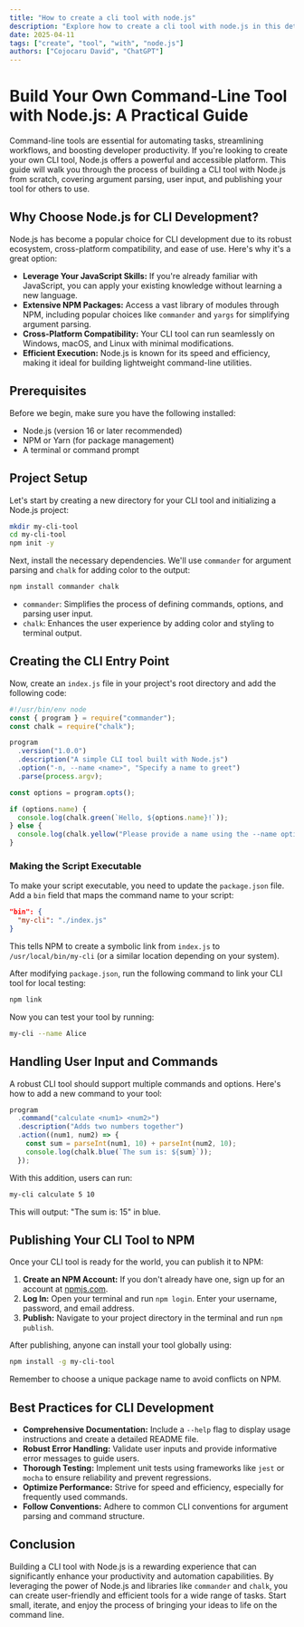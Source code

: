 ```yaml
---
title: "How to create a cli tool with node.js"
description: "Explore how to create a cli tool with node.js in this detailed guide, offering insights, strategies, and practical tips to enhance your understanding and application of the topic."
date: 2025-04-11
tags: ["create", "tool", "with", "node.js"]
authors: ["Cojocaru David", "ChatGPT"]
---
```


# Build Your Own Command-Line Tool with Node.js: A Practical Guide

Command-line tools are essential for automating tasks, streamlining workflows, and boosting developer productivity. If you're looking to create your own CLI tool, Node.js offers a powerful and accessible platform. This guide will walk you through the process of building a CLI tool with Node.js from scratch, covering argument parsing, user input, and publishing your tool for others to use.

## Why Choose Node.js for CLI Development?

Node.js has become a popular choice for CLI development due to its robust ecosystem, cross-platform compatibility, and ease of use. Here's why it's a great option:

- **Leverage Your JavaScript Skills:** If you're already familiar with JavaScript, you can apply your existing knowledge without learning a new language.
- **Extensive NPM Packages:** Access a vast library of modules through NPM, including popular choices like `commander` and `yargs` for simplifying argument parsing.
- **Cross-Platform Compatibility:** Your CLI tool can run seamlessly on Windows, macOS, and Linux with minimal modifications.
- **Efficient Execution:** Node.js is known for its speed and efficiency, making it ideal for building lightweight command-line utilities.

## Prerequisites

Before we begin, make sure you have the following installed:

- Node.js (version 16 or later recommended)
- NPM or Yarn (for package management)
- A terminal or command prompt

## Project Setup

Let's start by creating a new directory for your CLI tool and initializing a Node.js project:

```bash
mkdir my-cli-tool
cd my-cli-tool
npm init -y
```

Next, install the necessary dependencies. We'll use `commander` for argument parsing and `chalk` for adding color to the output:

```bash
npm install commander chalk
```

- `commander`: Simplifies the process of defining commands, options, and parsing user input.
- `chalk`: Enhances the user experience by adding color and styling to terminal output.

## Creating the CLI Entry Point

Now, create an `index.js` file in your project's root directory and add the following code:

```javascript
#!/usr/bin/env node
const { program } = require("commander");
const chalk = require("chalk");

program
  .version("1.0.0")
  .description("A simple CLI tool built with Node.js")
  .option("-n, --name <name>", "Specify a name to greet")
  .parse(process.argv);

const options = program.opts();

if (options.name) {
  console.log(chalk.green(`Hello, ${options.name}!`));
} else {
  console.log(chalk.yellow("Please provide a name using the --name option."));
}
```

### Making the Script Executable

To make your script executable, you need to update the `package.json` file. Add a `bin` field that maps the command name to your script:

```json
"bin": {
  "my-cli": "./index.js"
}
```

This tells NPM to create a symbolic link from `index.js` to `/usr/local/bin/my-cli` (or a similar location depending on your system).

After modifying `package.json`, run the following command to link your CLI tool for local testing:

```bash
npm link
```

Now you can test your tool by running:

```bash
my-cli --name Alice
```

## Handling User Input and Commands

A robust CLI tool should support multiple commands and options. Here's how to add a new command to your tool:

```javascript
program
  .command("calculate <num1> <num2>")
  .description("Adds two numbers together")
  .action((num1, num2) => {
    const sum = parseInt(num1, 10) + parseInt(num2, 10);
    console.log(chalk.blue(`The sum is: ${sum}`));
  });
```

With this addition, users can run:

```bash
my-cli calculate 5 10
```

This will output: "The sum is: 15" in blue.

## Publishing Your CLI Tool to NPM

Once your CLI tool is ready for the world, you can publish it to NPM:

1.  **Create an NPM Account:** If you don't already have one, sign up for an account at [npmjs.com](https://www.npmjs.com/).
2.  **Log In:** Open your terminal and run `npm login`. Enter your username, password, and email address.
3.  **Publish:** Navigate to your project directory in the terminal and run `npm publish`.

After publishing, anyone can install your tool globally using:

```bash
npm install -g my-cli-tool
```

Remember to choose a unique package name to avoid conflicts on NPM.

## Best Practices for CLI Development

- **Comprehensive Documentation:** Include a `--help` flag to display usage instructions and create a detailed README file.
- **Robust Error Handling:** Validate user inputs and provide informative error messages to guide users.
- **Thorough Testing:** Implement unit tests using frameworks like `jest` or `mocha` to ensure reliability and prevent regressions.
- **Optimize Performance:** Strive for speed and efficiency, especially for frequently used commands.
- **Follow Conventions:** Adhere to common CLI conventions for argument parsing and command structure.

## Conclusion

Building a CLI tool with Node.js is a rewarding experience that can significantly enhance your productivity and automation capabilities. By leveraging the power of Node.js and libraries like `commander` and `chalk`, you can create user-friendly and efficient tools for a wide range of tasks. Start small, iterate, and enjoy the process of bringing your ideas to life on the command line.
